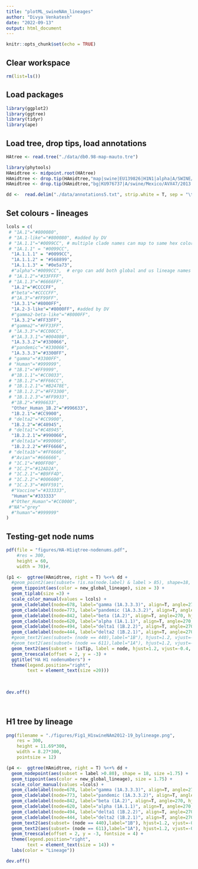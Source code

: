 ```yaml
---
title: "plotML_swineNAm_lineages"
author: "Divya Venkatesh"
date: "2022-09-13"
output: html_document
---
```


```r
knitr::opts_chunk$set(echo = TRUE)
```

## Clear workspace

```r
rm(list=ls()) 
```

## Load packages

```r
library(ggplot2)
library(ggtree)
library(tidyr)
library(ape)
```

## Load tree, drop tips, load annotations

```r
HAtree <- read.tree("./data/db0.98-map-mauto.tre")

library(phytools)
HAmidtree <- midpoint.root(HAtree)
HAmidtree <- drop.tip(HAmidtree,"map|swine|EU139826|H1N1|alpha|A/SWINE/IOWA/1973")
HAmidtree <- drop.tip(HAmidtree,"bg|KU976737|A/swine/Mexico/AVX47/2013|Mexico|2013-01-08")

dd <-  read.delim("./data/annotations5.txt", strip.white = T, sep = "\t" )
```

## Set colours - lineages

```r

lcols = c(
 # "1A.1"="#800080",
 # "1A.1-like"="#800080", #added by DV
 # "1A.1.1"="#0099CC", # multiple clade names can map to same hex color
 # "1A.1.1" = "#0099CC",
  "1A.1.1.1" = "#0099CC",
  "1A.1.1.2" = "#568899",
  "1A.1.1.3" = "#0e5a73",
  #"alpha"="#0099CC",  # ergo can add both global and us lineage names as needed
 # "1A.1.2"="#33FFFF",  
 # "1A.1.3"="#6666FF", 
  "1A.2"="#CCCCFF",
  #"beta"="#CCCCFF",    
  #"1A.3"="#FF99FF",
  "1A.3.1"="#8000FF",
  "1A.2-3-like"="#8000FF", #added by DV
  #"gamma2-beta-like"="#8000FF",
  "1A.3.2"="#FF33FF",
  #"gamma2"="#FF33FF",
 # "1A.3.3"="#CC00CC",
  #"1A.3.3.1"="#004080",
  "1A.3.3.2"="#330066",
  #"pandemic"="#330066",
  "1A.3.3.3"="#3300FF",
 # "gamma"="#3300FF",
 # "Human"="#999999",
 # "1B.1"="#FF9999",
  #"1B.1.1"="#CC0033",
 # "1B.1.2"="#FF66CC",
 # "1B.1.2.1"="#B2478E",
 # "1B.1.2.2"="#FF3300",
 # "1B.1.2.3"="#FF9933",
  #"1B.2"="#996633",
  "Other_Human_1B.2"="#996633",
  "1B.2.1"="#CC9900",
 # "delta2"="#CC9900",
  "1B.2.2"="#C48945",
 # "delta1"="#C48945",
  "1B.2.2.1"="#990066",
  #"delta1a"="#990066",
  "1B.2.2.2"="#FF6666",
 # "delta1b"="#FF6666",
  #"Avian"="#666666",
 # "1C.1"="#00FF00",
 # "1C.2"="#12AD2A",
 # "1C.2.1"="#B9FF4D",
 # "1C.2.2"="#006600",
 # "1C.2.3"="#0FF591",
  #"Vaccine"="#333333",
  "Human"="#333333"
  #"Other_Human"="#CC0000",
 #"NA"="grey"
  #"human"="#999999"
)
```

## Testing-get node nums

```r

pdf(file = "figures/HA-H1iqtree-nodenums.pdf", 
    #res = 300,
    height = 60,
    width = 70)#,

(p1 <-  ggtree(HAmidtree, right = T) %<+% dd +
  #geom_point2(aes(subset= !is.na(node.label) & label > 85), shape=18, size=2.5) +
  geom_tippoint(aes(color = new_global_lineage), size = 3) +
  geom_tiplab(size =3) + 
  scale_color_manual(values = lcols) +
  geom_cladelabel(node=678, label="gamma (1A.3.3.3)", align=T, angle=270, hjust='center', offset.text = 0.005) +
  geom_cladelabel(node=773, label="pandemic (1A.3.3.2)", align=T, angle=270, hjust='center', offset.text = 0.005) +
  geom_cladelabel(node=842, label="beta (1A.2)", align=T, angle=270, hjust='center', offset.text = 0.005) +
  geom_cladelabel(node=620, label="alpha (1A.1.1)", align=T, angle=270, hjust='center', offset.text = 0.005) +
  geom_cladelabel(node=494, label="delta1 (1B.2.2)", align=T, angle=270, hjust='center', offset.text = 0.005) +
  geom_cladelabel(node=444, label="delta2 (1B.2.1)", align=T, angle=270, hjust='center', offset.text = 0.005) +
  #geom_text2(aes(subset= (node == 440),label="1B"), hjust=1.2, vjust=-1.0, size = 5) +
  #geom_text2(aes(subset= (node == 611),label="1A"), hjust=1.2, vjust=-1.0, size = 5) +
  geom_text2(aes(subset = !isTip, label = node, hjust=1.2, vjust=-0.4, size =1)) +
  geom_treescale(offset = 2, y = -3) + 
  ggtitle("HA H1 nodenumbers") +
  theme(legend.position="right",
        text = element_text(size =20)))
  

 
dev.off()
  
         
```

## H1 tree by lineage

```r
png(filename = "./figures/Fig1_H1swineNAm2012-19_bylineage.png", 
    res = 300,
    height = 11.69*300,
    width = 8.27*300,
    pointsize = 12)

(p4 <-  ggtree(HAmidtree, right = T) %<+% dd +
  geom_nodepoint(aes(subset = label >0.80), shape = 18, size =1.75) +
  geom_tippoint(aes(color = new_global_lineage), size = 1.75) +
  scale_color_manual(values =lcols) +
  geom_cladelabel(node=678, label="gamma (1A.3.3.3)", align=T, angle=270, hjust='center', offset.text = 0.005) +
  geom_cladelabel(node=773, label="pandemic (1A.3.3.2)", align=T, angle=270, hjust='center', offset.text = 0.005) +
  geom_cladelabel(node=842, label="beta (1A.2)", align=T, angle=270, hjust='center', offset.text = 0.005) +
  geom_cladelabel(node=620, label="alpha (1A.1.1)", align=T, angle=270, hjust='center', offset.text = 0.005) +
  geom_cladelabel(node=494, label="delta1 (1B.2.2)", align=T, angle=270, hjust='center', offset.text = 0.005) +
  geom_cladelabel(node=444, label="delta2 (1B.2.1)", align=T, angle=270, hjust='center', offset.text = 0.005) +
  geom_text2(aes(subset= (node == 440),label="1B"), hjust=1.2, vjust=-0.1, size = 6) +
  geom_text2(aes(subset= (node == 611),label="1A"), hjust=1.2, vjust=-0.4, size = 6) +
  geom_treescale(offset = 2, y = -3, fontsize = 4) + 
  theme(legend.position="right",
        text = element_text(size = 14)) +
  labs(color = "Lineage")) 

dev.off()

```
